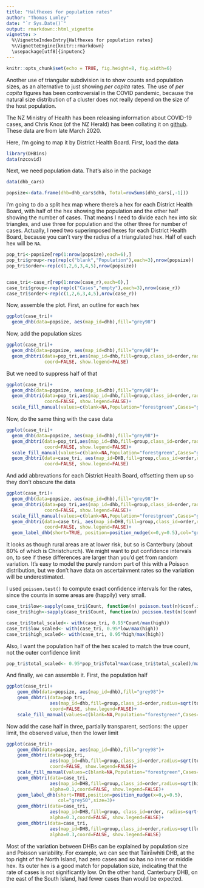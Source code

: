 ```yaml
---
title: "Halfhexes for population rates"
author: "Thomas Lumley"
date: "`r Sys.Date()`"
output: rmarkdown::html_vignette
vignette: >
  %\VignetteIndexEntry{Halfhexes for population rates}
  %\VignetteEngine{knitr::rmarkdown}
  \usepackage[utf8]{inputenc}
---
```

```r
knitr::opts_chunk$set(echo = TRUE, fig.height=8, fig.width=6)
```

Another use of triangular subdivision is to show counts and population sizes, as an alternative to just showing *per capita* rates.  The use of *per capita* figures has been controversial in the COVID pandemic, because the natural size distribution of a cluster does not really depend on the size of the host population.

The NZ Ministry of Health has been releasing information about COVID-19 cases, and Chris Knox (of the NZ Herald) has been collating it on [github](https://github.com/nzherald/nz-covid19-data). These data are from late March 2020.

Here, I'm going to map it by District Health Board. First, load the data

```r
library(DHBins)
data(nzcovid)
```

Next, we need population data. That's also in the package

```r
data(dhb_cars)

popsize<-data.frame(dhb=dhb_cars$dhb, Total=rowSums(dhb_cars[,-1]))
```

I'm going to do a split hex map where there's a hex for each District Health Board, with half of the hex showing the population and the other half showing the number of cases. That means I need to divide each hex into six triangles, and use three for population and the other three for number of cases.  Actually, I need two superimposed hexes for each District Health Board, because you can't vary the radius of a triangulated hex. Half of each hex will be `NA`.

```r
pop_tri<-popsize[rep(1:nrow(popsize),each=6),]
pop_tri$group<-rep(rep(c("blank","Population"),each=3),nrow(popsize))
pop_tri$order<-rep(c(1,2,6,3,4,5),nrow(popsize))


case_tri<-case_r[rep(1:nrow(case_r),each=6),]
case_tri$group<-rep(rep(c("Cases","empty"),each=3),nrow(case_r))
case_tri$order<-rep(c(1,2,6,3,4,5),nrow(case_r))
```

Now, assemble the plot.  First, an outline for each hex
```r
ggplot(case_tri)+
  geom_dhb(data=popsize, aes(map_id=dhb),fill="grey98")
```

Now, add the population sizes

```r
ggplot(case_tri)+
  geom_dhb(data=popsize, aes(map_id=dhb),fill="grey98")+
  geom_dhbtri(data=pop_tri,aes(map_id=dhb,fill=group,class_id=order,radius=sqrt(Total)),
              coord=FALSE, show.legend=FALSE)
```

But we need to suppress half of that

```r
ggplot(case_tri)+
  geom_dhb(data=popsize, aes(map_id=dhb),fill="grey98")+
  geom_dhbtri(data=pop_tri,aes(map_id=dhb,fill=group,class_id=order,radius=sqrt(Total)),
              coord=FALSE, show.legend=FALSE)+
  scale_fill_manual(values=c(blank=NA,Population="forestgreen",Cases="gold",empty=NA))
```

Now, do the same thing with the case data

```r
ggplot(case_tri)+
  geom_dhb(data=popsize, aes(map_id=dhb),fill="grey98")+
  geom_dhbtri(data=pop_tri,aes(map_id=dhb,fill=group,class_id=order,radius=sqrt(Total)),
              coord=FALSE, show.legend=FALSE)+
  scale_fill_manual(values=c(blank=NA,Population="forestgreen",Cases="gold",empty=NA))+
  geom_dhbtri(data=case_tri, aes(map_id=DHB,fill=group,class_id=order,radius=sqrt(Count)),
              coord=FALSE, show.legend=FALSE)
```

And add abbrevations for each District Health Board, offsetting them up so they don't obscure the data

```r
ggplot(case_tri)+
  geom_dhb(data=popsize, aes(map_id=dhb),fill="grey98")+
  geom_dhbtri(data=pop_tri,aes(map_id=dhb,fill=group,class_id=order,radius=sqrt(Total)),
              coord=FALSE, show.legend=FALSE)+
  scale_fill_manual(values=c(blank=NA,Population="forestgreen",Cases="gold",empty=NA))+
  geom_dhbtri(data=case_tri, aes(map_id=DHB,fill=group,class_id=order,radius=sqrt(Count)),
              coord=FALSE, show.legend=FALSE)+
  geom_label_dhb(short=TRUE, position=position_nudge(x=0,y=0.5),col="grey50",size=2.5)
```

It looks as though rural areas are at lower risk, but so is Canterbury (about 80% of which is Christchurch).  We might want to put confidence intervals on, to see if these differences are larger than you'd get from random variation. It's easy to model the purely random part of this with a Poisson distribution, but we don't have data on ascertainment rates so the variation will be underestimated.

I used `poisson.test()` to compute exact confidence intervals for the rates, since the counts in some areas are (happily) very small. 

```r
case_tri$low<-sapply(case_tri$Count, function(n) poisson.test(n)$conf.int[1])
case_tri$high<-sapply(case_tri$Count, function(n) poisson.test(n)$conf.int[2])

case_tri$total_scaled<- with(case_tri, 0.95*Count/max(high))
case_tri$low_scaled<- with(case_tri, 0.95*low/max(high))
case_tri$high_scaled<- with(case_tri, 0.95*high/max(high))
```

Also, I want the population half of the hex scaled to match the true count, not the outer confidence limit

```r
pop_tri$total_scaled<- 0.95*pop_tri$Total*max(case_tri$total_scaled)/max(pop_tri$Total)
```

And finally, we can assemble it. First, the population half

```r
ggplot(case_tri)+
	geom_dhb(data=popsize, aes(map_id=dhb),fill="grey98")+
	geom_dhbtri(data=pop_tri,
	            aes(map_id=dhb,fill=group,class_id=order,radius=sqrt(total_scaled)),
	            coord=FALSE, show.legend=FALSE)+
	scale_fill_manual(values=c(blank=NA,Population="forestgreen",Cases="magenta",empty=NA))
```

Now add the case half in three, partially transparent, sections: the upper limit, the observed value, then the lower limit
```r
ggplot(case_tri)+
	geom_dhb(data=popsize, aes(map_id=dhb),fill="grey98")+
	geom_dhbtri(data=pop_tri,
	            aes(map_id=dhb,fill=group,class_id=order,radius=sqrt(total_scaled)),
	            coord=FALSE, show.legend=FALSE)+
	scale_fill_manual(values=c(blank=NA,Population="forestgreen",Cases="magenta",empty=NA))+
	geom_dhbtri(data=case_tri,
	            aes(map_id=DHB,fill=group,class_id=order,radius=sqrt(high_scaled)),
	            alpha=0.1,coord=FALSE, show.legend=FALSE)+
	geom_label_dhb(short=TRUE,position=position_nudge(x=0,y=0.5),
	               col="grey50",size=3)+
	geom_dhbtri(data=case_tri, 
	            aes(map_id=DHB,fill=group, class_id=order, radius=sqrt(total_scaled)),
	            alpha=0.3,coord=FALSE, show.legend=FALSE)+
	geom_dhbtri(data=case_tri,
	            aes(map_id=DHB,fill=group,class_id=order,radius=sqrt(low_scaled)),
	            alpha=0.3,coord=FALSE, show.legend=FALSE)
```

Most of the variation between DHBs can be explained by population size and Poisson variability.  For example, we can see that Tairāwhiti DHB, at the top right of the North Island, had zero cases and so has no inner or middle hex. Its outer hex is a good match for population size, indicating that the rate of cases is not significantly low.  On the other hand, Canterbury DHB, on the east of the South Island, had fewer cases than would be expected. 
